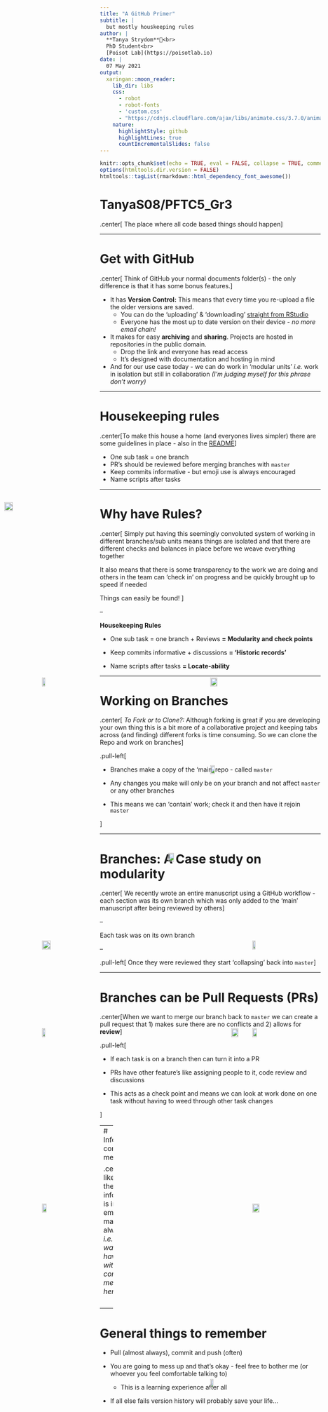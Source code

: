 ```yaml
---
title: "A GitHub Primer"
subtitle: | 
  but mostly houskeeping rules
author: |
  **Tanya Strydom**🐾<br>
  PhD Student<br>
  [Poisot Lab](https://poisotlab.io)
date: |
  07 May 2021
output:
  xaringan::moon_reader:
    lib_dir: libs
    css:
      - robot
      - robot-fonts 
      - 'custom.css'
      - "https://cdnjs.cloudflare.com/ajax/libs/animate.css/3.7.0/animate.min.css"
    nature:
      highlightStyle: github
      highlightLines: true
      countIncrementalSlides: false
---
```


```r
knitr::opts_chunk$set(echo = TRUE, eval = FALSE, collapse = TRUE, comment = ">")
options(htmltools.dir.version = FALSE)
htmltools::tagList(rmarkdown::html_dependency_font_awesome())
```

# TanyaS08/PFTC5_Gr3

.center[
The place where all code based things should happen
]

<span style="margin: 0;
  position: absolute;
  top: 30%;
  left: 1%;">
  <img src="img/PFTC_Gr3.png" width="99%" /></span>

---

# Get with GitHub

.center[
Think of GitHub your normal documents folder(s) - the only difference is that it has some bonus features.
]

* It has **Version Control:** This means that every time you re-upload a file the older versions are saved.
  + You can do the 'uploading' & 'downloading' [straight from RStudio](https://happygitwithr.com/rstudio-git-github.html)
  + Everyone has the most up to date version on their device - *no more email chain!*
  

* It makes for easy **archiving** and **sharing**. Projects are hosted in repositories in the public domain.
  + Drop the link and everyone has read access
  + It's designed with documentation and hosting in mind

* And for our use case today - we can do work in 'modular units' *i.e.* work in isolation but still in collaboration *(I'm judging myself for this phrase don't worry)*


---

# Housekeeping rules

.center[To make this house a home (and everyones lives simpler) there are some guidelines in place - also in the [README](https://github.com/TanyaS08/PFTC5_Gr3#readme)]

+ One sub task = one branch
+ PR's should be reviewed before merging branches with `master`
+ Keep commits informative - but emoji use is always encouraged
+ Name scripts after tasks


<span style="margin: 0;
  position: absolute;
  top: 60%;
  left: 10%;">
  <img src="img/annotate.png" width="50%" /></span>
  
<span style="margin: 0;
  position: absolute;
  top: 60%;
  left: 55%;">
  <img src="img/document.png" width="90%" /></span>

---

# Why have Rules?

.center[
Simply put having this seemingly convoluted system of working in different branches/sub units means things are isolated and that there are different checks and balances in place before we weave everything together

It also means that there is some transparency to the work we are doing and others in the team can 'check in' on progress and be quickly brought up to speed if needed

Things can easily be found!
]

--

**Housekeeping Rules**

+ One sub task = one branch + Reviews **= Modularity and check points**

+ Keep commits informative + discussions **= 'Historic records'**

+ Name scripts after tasks **= Locate-ability**


---

# Working on Branches

.center[ *To Fork or to Clone?:*
Although forking is great if you are developing your own thing this is a bit more of a collaborative project and keeping tabs across (and finding) different forks is time consuming. So we can clone the Repo and work on branches
]

.pull-left[

* Branches make a copy of the 'main' repo - called `master`

* Any changes you make will only be on your branch and not affect `master` or any other branches

* This means we can 'contain' work; check it and then have it rejoin `master`



]

---

# Branches: A Case study on modularity

.center[ 
We recently wrote an entire manuscript using a GitHub workflow - each section was its own branch which was only added to the 'main' manuscript after being reviewed by others
]

--

Each task was on its own branch

<span style="margin: 0;
  position: absolute;
  top: 40%;
  left: 50%;">
  <img src="img/Branch_initial.png" width="90%" /></span>


--

.pull-left[ Once they were reviewed they start 'collapsing' back into `master`]

<span style="margin: 0;
  position: absolute;
  top: 60%;
  left: 10%;">
  <img src="img/Branch_merge.png" width="60%" /></span>


---

# Branches can be Pull Requests (PRs)

.center[When we want to merge our branch back to `master` we can create a 
pull request that 1) makes sure there are no conflicts and 2) allows for **review**]

.pull-left[

* If each task is on a branch then can turn it into a PR

* PRs have other feature's like assigning people to it, code review and discussions

* This acts as a check point and means we can look at work done on one task without having to weed through other task changes

]

<span style="margin: 0;
  position: absolute;
  top: 45%;
  left: 50%;">
  <img src="img/PR.png" width="69%" /></span>
  
<span style="margin: 0;
  position: absolute;
  top: 55%;
  left: 60%;">
  <img src="img/Assign.png" width="60%" /></span>
  
  
<span style="margin: 0;
  position: absolute;
  top: 80%;
  left: 50%;">
  <img src="img/Comment.png" width="60%" /></span>

---
# Informative commit messages

.center[I like to say the information is in the emojj.. but maybe not always. *i.e. I just want to have fun with commit messages here...* ]

<span style="margin: 0;
  position: absolute;
  top: 40%;
  left: 10%;">
  <img src="img/Commit1.png" width="60%" /></span>
  
<span style="margin: 0;
  position: absolute;
  top: 50%;
  left: 40%;">
  <img src="img/Commit2.png" width="80%" /></span>
  
<span style="margin: 0;
  position: absolute;
  top: 70%;
  left: 10%;">
  <img src="img/Commit3.png" width="70%" /></span>
  
<span style="margin: 0;
  position: absolute;
  top: 70%;
  left: 60%;">
  <img src="img/Commit4.png" width="90%" /></span>

---
# General things to remember

+ Pull (almost always), commit and push (often)

+ You are going to mess up and that's okay - feel free to bother me (or whoever you feel comfortable talking to)

  + This is a learning experience after all
  
+ If all else fails version history will probably save your life...

<span style="margin: 0;
  position: absolute;
  top: 55%;
  left: 10%;">
  <img src="img/sleepy.png" width="100%" /></span>
  
<span style="margin: 0;
  position: absolute;
  top: 60%;
  left: 60%;">
  <img src="img/octobiwan.png" width="70%" /></span>

